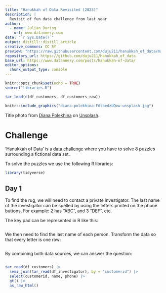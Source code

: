 ```yaml
---
title: "Hanukkah of Data Revisited (2023)"
description: |
  Revisit of fun data challenge from last year
author:
  - name: Julian During 
    url: www.datannery.com
date: "`r Sys.Date()`"
output: distill::distill_article
creative_commons: CC BY
preview: "https://raw.githubusercontent.com/duju211/hanukkah_of_data/master/diana-polekhina-F6tbedzUQvw-unsplash.jpg"
repository_url: https://github.com/duju211/hanukkah_of_data
base_url: https://www.datannery.com/posts/hanukkah-of-data/
editor_options: 
  chunk_output_type: console
---
```


```r
knitr::opts_chunk$set(echo = TRUE)
source("libraries.R")

tar_load(c(df_customers, df_customers_raw))
```

```r
knitr::include_graphics("diana-polekhina-F6tbedzUQvw-unsplash.jpg")
```

Title photo from <a href="https://unsplash.com/de/@diana_pole?utm_content=creditCopyText&utm_medium=referral&utm_source=unsplash">Diana Polekhina</a> on <a href="https://unsplash.com/de/fotos/rote-und-silberne-handwerkzeuge-F6tbedzUQvw?utm_content=creditCopyText&utm_medium=referral&utm_source=unsplash">Unsplash</a>.

# Challenge

'Hanukkah of Data' is a [data challenge](https://hanukkah.bluebird.sh/about/)
where you have to solve 8 puzzles surrounding a fictional data set.

To solve the puzzles we use the following R libraries:

```r
library(tidyverse)
```

## Day 1

To find the rug, we will need to contact a private investigator.
The last name of the investigator can be spelled by using the letters printed
on the phone buttons. For example: 2 has “ABC”, and 3 “DEF”, etc.

The key pad can be represented in R like this:

```r
```

We then need to find the last name of each person. Transform the data so that
every letter is one row:

```r
```

By combining both data sources, we can answer the question:

```r
```

```r
tar_read(df_customers) |>
  semi_join(tar_read(df_investigator), by = "customerid") |>
  select(customerid, name, phone) |>
  gt() |>
  as_raw_html()
```

